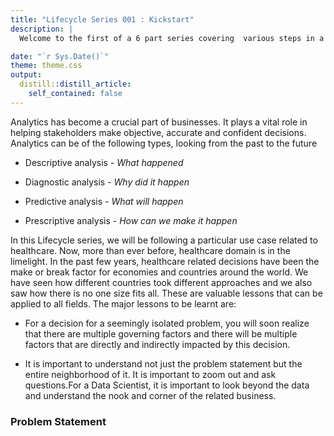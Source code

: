 ```yaml
---
title: "Lifecycle Series 001 : Kickstart"
description: |
  Welcome to the first of a 6 part series covering  various steps in a Machine Learning Project Lifecycle

date: "`r Sys.Date()`"
theme: theme.css
output:
  distill::distill_article:
    self_contained: false
---
```


Analytics has become a crucial part of businesses. It plays a vital role in helping stakeholders make objective, accurate and confident decisions. Analytics can be of the following types, looking from the past to the future

* Descriptive analysis - <i> What happened </i>

* Diagnostic analysis - <i> Why did it happen </i>

* Predictive analysis - <i> What will happen </i>

* Prescriptive analysis - <i> How can we make it happen </i>

In this Lifecycle series, we will be following a particular use case related to healthcare. Now, more than ever before, healthcare domain is in the limelight. In the past few years, healthcare related decisions have been the make or break factor for economies and countries around the world.  We have seen how different countries took different approaches and we also saw how there is no one size fits all. These are valuable lessons that can be applied to all fields. The major lessons to be learnt are:

 - For a decision for a seemingly isolated problem, you will soon realize that there are multiple governing factors and there will be multiple factors that are directly and indirectly impacted by this decision.

 - It is important to understand not just the problem statement but the entire neighborhood of it. It is important to zoom out and ask questions.For a Data Scientist, it is important to look beyond the data and understand the nook and corner of the related business.
 
### Problem Statement




